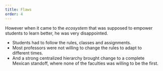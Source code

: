 ```yaml
---
title: Flaws
order: 4
---
```


However when it came to the *ecosystem* that was supposed to empower students to learn better, he was very disappointed.

* Students had to follow the rules, classes and assignments.
* Most professors were not willing to change the rules to adapt to different times.
* And a strong centralized hierarchy brought change to a complete Mexican standoff, where none of the faculties was willing to be the first.
